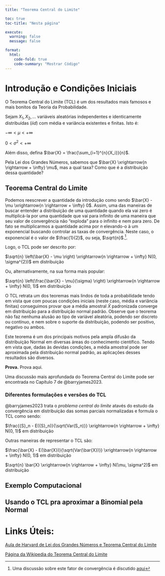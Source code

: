 ```yaml
---
title: "Teorema Central do Limite"

toc: true
toc-title: "Nesta página"

execute: 
  warning: false
  message: false

format:
  html:
    code-fold: true
    code-summary: "Mostrar Código"
---
```


# Introdução e Condições Iniciais

O Teorema Central do Limite (TCL) é um dos resultados mais famosos e mais bonitos da Teoria da Probabilidade.

Sejam $X_1, X_2, ...$ variáveis aleatórias independentes e identicamente distribuídas ($iid$) com média e variância existentes e finitas. Isto é:

$-\infty < \mu < +\infty$

$0 < \sigma^2 < +\infty$

Além disso, defina $\bar{X} = \frac{\sum_{i=1}^{n}{X_i}}{n}$.

Pela Lei dos Grandes Números, sabemos que $\bar{X} \xrightarrow{n \rightarrow + \infty} \mu$, mas a qual taxa? Como que é a distribuição dessa quantidade?

## Teorema Central do Limite

Podemos reescrever a quantidade da introdução como sendo $\bar{X} - \mu \xrightarrow{n \rightarrow + \infty} 0$. Assim, uma das maneiras de buscar entender a distribuição de uma quantidade quando ela vai zero é multiplicá-la por uma quantidade que vai para infinito de uma maneira que seu valor de convergência não "exploda" para o infinito e nem para zero. De fato se multiplicarmos a quantidade acima por $n$ elevando-o à um exponencial buscando controlar as taxas de convergência. Neste caso, o exponencial é o valor de $\frac{1}{2}$, ou seja, $\sqrt{n}$.^[Uma discussão sobre este fator de convergência é discutido [aqui](https://stats.stackexchange.com/questions/36113/where-does-sqrtn-come-from-in-central-limit-theorem-clt)]. 

Logo, o TCL pode ser descrito por:

$\sqrt{n} \left(\bar{X} - \mu \right) \xrightarrow{n \rightarrow + \infty} N(0, \sigma^{2})$ em distribuição

Ou, alternativamente, na sua forma mais popular:

$\sqrt{n} \left(\frac{\bar{X} - \mu}{\sigma} \right) \xrightarrow{n \rightarrow + \infty} N(0, 1)$ em distribuição

O TCL retrata um dos teoremas mais lindos de toda a probabilidade tendo em vista que com poucas condições iniciais (neste caso, média e variância finitas) conseguimos provar que a média amostral $\bar{X}$ padronizada converge em distribuição para a distribuição normal padrão. Observe que o teorema não faz nenhuma alusão ao tipo de variável aleatória, podendo ser discreto ou contínuo, e nem sobre o suporte da distribuição, podendo ser positivo, negativo ou ambos.

Este teorema é um dos principais motivos pela ampla difusão da distribuição Normal em diversas áreas do conhecimento científico. Tendo em vista que, dadas às devidas condições, a média amostral pode ser aproximada pela distribuição normal padrão, as aplicações desses resultados são diversos.

**Prova.** Prova aqui.

Uma discussão mais aprofundada do Teorema Central do Limite pode ser encontrada no Capítulo 7 de @barryjames2023.

### Diferentes formulações e versões do TCL

@barryjames2023 trata o *problema central do limite* atavés do estudo da convergência em distribuição das somas parciais normalizadas e formula o TCL como sendo:

$\frac{{S}_n - E({S}_n)}{\sqrt{Var(S_n)}} \xrightarrow{n \rightarrow + \infty} N(0, 1)$ em distribuição

Outras maneiras de representar o TCL são:

$\frac{\bar{X} - E(\bar{X})}{\sqrt{Var(\bar{X})}} \xrightarrow{n \rightarrow + \infty} N(0, 1)$ em distribuição

$\sqrt{n} \bar{X} \xrightarrow{n \rightarrow + \infty} N(\mu, \sigma^2)$ em distribuição

## Exemplo Computacional

## Usando o TCL pra aproximar a Binomial pela Normal

# Links Úteis:

[Aula de Harvard de Lei dos Grandes Números e Teorema Central do Limite](https://www.youtube.com/watch?v=OprNqnHsVIA&t=1910s)

[Página da Wikipedia do Teorema Central do Limite](https://pt.wikipedia.org/wiki/Teorema_central_do_limite)
